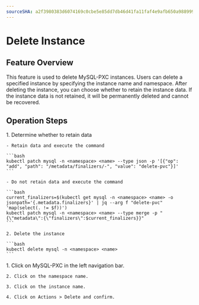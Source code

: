 ```yaml
---
sourceSHA: a2f3980383d6074169c0cbe5e85dd7db46d41fa11faf4e9afb650a98899929d8
---
```


# Delete Instance

## Feature Overview

This feature is used to delete MySQL-PXC instances. Users can delete a specified instance by specifying the instance name and namespace. After deleting the instance, you can choose whether to retain the instance data. If the instance data is not retained, it will be permanently deleted and cannot be recovered.

## Operation Steps

<Tabs>
  <Tab label="CLI">
    1. Determine whether to retain data

    - Retain data and execute the command

    ```bash
    kubectl patch mysql -n <namespace> <name> --type json -p '[{"op": "add", "path": "/metadata/finalizers/-", "value": "delete-pvc"}]'
    ```

    - Do not retain data and execute the command

    ```bash
    current_finalizers=$(kubectl get mysql -n <namespace> <name> -o jsonpath='{.metadata.finalizers}' | jq --arg f "delete-pvc" 'map(select(. != $f))')
    kubectl patch mysql -n <namespace> <name> --type merge -p "{\"metadata\":{\"finalizers\":$current_finalizers}}"
    ```

    2. Delete the instance

    ```bash
    kubectl delete mysql -n <namespace> <name>
    ```
  </Tab>

  <Tab label="Web Console">
    1. Click on MySQL-PXC in the left navigation bar.

    2. Click on the namespace name.

    3. Click on the instance name.

    4. Click on Actions > Delete and confirm.
  </Tab>
</Tabs>
